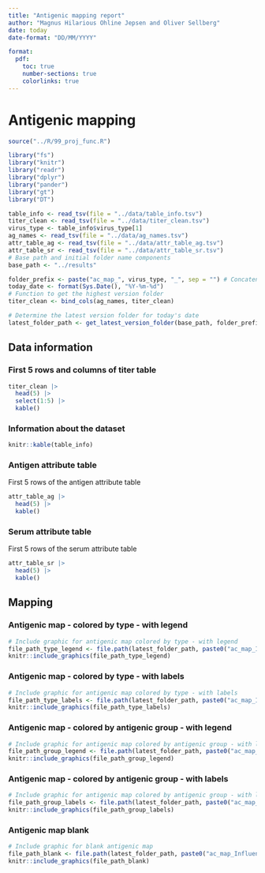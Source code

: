 ```yaml
---
title: "Antigenic mapping report"
author: "Magnus Hilarious Ohline Jepsen and Oliver Sellberg"
date: today
date-format: "DD/MM/YYYY"

format:
  pdf:
    toc: true
    number-sections: true
    colorlinks: true
---
```


# Antigenic mapping

```r
source("../R/99_proj_func.R")

library("fs")
library("knitr")
library("readr")
library("dplyr")
library("pander")
library("gt")
library("DT")

table_info <- read_tsv(file = "../data/table_info.tsv")
titer_clean <- read_tsv(file = "../data/titer_clean.tsv")
virus_type <- table_info$virus_type[1]
ag_names <- read_tsv(file = "../data/ag_names.tsv")
attr_table_ag <- read_tsv(file = "../data/attr_table_ag.tsv")
attr_table_sr <- read_tsv(file = "../data/attr_table_sr.tsv")
# Base path and initial folder name components
base_path <- "../results"

folder_prefix <- paste("ac_map_", virus_type, "_", sep = "") # Concatenates the base folder name with the virus type
today_date <- format(Sys.Date(), "%Y-%m-%d")
# Function to get the highest version folder
titer_clean <- bind_cols(ag_names, titer_clean)

# Determine the latest version folder for today's date
latest_folder_path <- get_latest_version_folder(base_path, folder_prefix, today_date)

```

## Data information

### **First 5 rows and columns of titer table**

```r

titer_clean |> 
  head(5) |> 
  select(1:5) |> 
  kable()

```

### **Information about the dataset**

```r
knitr::kable(table_info)

```

### **Antigen attribute table**
First 5 rows of the antigen attribute table
```r
attr_table_ag |> 
  head(5) |> 
  kable()
```   

### **Serum attribute table**
First 5 rows of the serum attribute table
```r
attr_table_sr |> 
  head(5) |> 
  kable()
```



\vspace{10pt}

## Mapping

### Antigenic map - colored by type - with legend

```r
# Include graphic for antigenic map colored by type - with legend
file_path_type_legend <- file.path(latest_folder_path, paste0("ac_map_Influenza_", today_date, ".jpg"))
knitr::include_graphics(file_path_type_legend)

```

### Antigenic map - colored by type - with labels

```r
# Include graphic for antigenic map colored by type - with labels
file_path_type_labels <- file.path(latest_folder_path, paste0("ac_map_Influenza_", today_date, "_label.jpg"))
knitr::include_graphics(file_path_type_labels)

```

### Antigenic map - colored by antigenic group - with legend

```r
# Include graphic for antigenic map colored by antigenic group - with legend
file_path_group_legend <- file.path(latest_folder_path, paste0("ac_map_Influenza_", today_date, "_grouped.jpg"))
knitr::include_graphics(file_path_group_legend)

```

### Antigenic map - colored by antigenic group - with labels

```r
# Include graphic for antigenic map colored by antigenic group - with labels
file_path_group_labels <- file.path(latest_folder_path, paste0("ac_map_Influenza_", today_date, "_grouped_label.jpg"))
knitr::include_graphics(file_path_group_labels)

```

### Antigenic map blank

```r
# Include graphic for blank antigenic map
file_path_blank <- file.path(latest_folder_path, paste0("ac_map_Influenza_", today_date, "_plain.jpg"))
knitr::include_graphics(file_path_blank)

```
